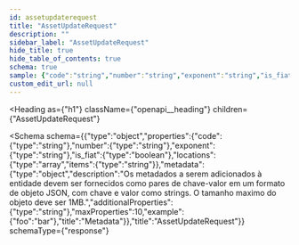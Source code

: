 ```yaml
---
id: assetupdaterequest
title: "AssetUpdateRequest"
description: ""
sidebar_label: "AssetUpdateRequest"
hide_title: true
hide_table_of_contents: true
schema: true
sample: {"code":"string","number":"string","exponent":"string","is_fiat":true,"locations":["string"],"metadata":{"foo":"bar"}}
custom_edit_url: null
---
```


<!-- DO NOT EDIT THIS FILE DIRECTLY! -->
<!-- IT IS AUTOMATICALLY GENERATED FROM THE YAML FILES IN THE OAS FOLDER -->
<!-- These files are automatically generated by npm `run apidocs` scripts. -->
<!-- Any manual changes will be lost on the next automatic generation. -->
<!-- To modify the documentation or the OpenAPI specification, edit the appropriate source files in the `oas` folder. -->


<Heading
  as={"h1"}
  className={"openapi__heading"}
  children={"AssetUpdateRequest"}
>
</Heading>





<Schema
  schema={{"type":"object","properties":{"code":{"type":"string"},"number":{"type":"string"},"exponent":{"type":"string"},"is_fiat":{"type":"boolean"},"locations":{"type":"array","items":{"type":"string"}},"metadata":{"type":"object","description":"Os metadados a serem adicionados à entidade devem ser fornecidos como pares de chave-valor em um formato de objeto JSON, com chave e valor como strings. O tamanho maximo do objeto deve ser 1MB.","additionalProperties":{"type":"string"},"maxProperties":10,"example":{"foo":"bar"},"title":"Metadata"}},"title":"AssetUpdateRequest"}}
  schemaType={"response"}
>
  
</Schema>

